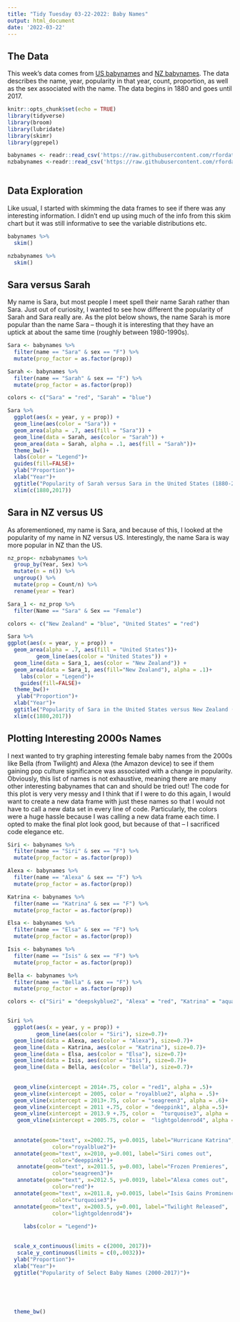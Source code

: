 ```yaml
---
title: "Tidy Tuesday 03-22-2022: Baby Names"
output: html_document
date: '2022-03-22'
---
```


## The Data

This week's data comes from [US babynames](http://hadley.github.io/babynames/) and [NZ babynames](https://github.com/ekothe/nzbabynames). The data describes the name, year, popularity in that year, count, proportion, as well as the sex associated with the name. The data begins in 1880 and goes until 2017.

```r
knitr::opts_chunk$set(echo = TRUE)
library(tidyverse)
library(broom)
library(lubridate)
library(skimr)
library(ggrepel)
```

```r
babynames <- readr::read_csv('https://raw.githubusercontent.com/rfordatascience/tidytuesday/master/data/2022/2022-03-22/babynames.csv')
nzbabynames <-readr::read_csv('https://raw.githubusercontent.com/rfordatascience/tidytuesday/master/data/2022/2022-03-22/nz_names.csv')
                              
```

## Data Exploration

Like usual, I started with skimming the data frames to see if there was any interesting information. I didn't end up using much of the info from this skim chart but it was still informative to see the variable distributions etc. 

```r
babynames %>%
  skim()

nzbabynames %>%
  skim()
```

## Sara versus Sarah

My name is Sara, but most people I meet spell their name Sarah rather than Sara. Just out of curiosity, I wanted to see how different the popularity of Sarah and Sara really are. As the plot below shows, the name Sarah is more popular than the name Sara -- though it is interesting that they have an uptick at about the same time (roughly between 1980-1990s).

```r
Sara <- babynames %>%
  filter(name == "Sara" & sex == "F") %>%
  mutate(prop_factor = as.factor(prop))
```

```r
Sarah <- babynames %>%
  filter(name == "Sarah" & sex == "F") %>%
  mutate(prop_factor = as.factor(prop))
```

```r
colors <- c("Sara" = "red", "Sarah" = "blue")

Sara %>%
  ggplot(aes(x = year, y = prop)) +
  geom_line(aes(color = "Sara")) +
  geom_area(alpha = .7, aes(fill = "Sara")) +
  geom_line(data = Sarah, aes(color = "Sarah")) +
  geom_area(data = Sarah, alpha = .1, aes(fill = "Sarah"))+
  theme_bw()+
  labs(color = "Legend")+
  guides(fill=FALSE)+
  ylab("Proportion")+
  xlab("Year")+
  ggtitle("Popularity of Sarah versus Sara in the United States (1880-2017)")+
  xlim(c(1880,2017))
```


## Sara in NZ versus US

As aforementioned, my name is Sara, and because of this, I looked at the popularity of my name in NZ versus US. Interestingly, the name Sara is way more popular in NZ than the US.

```r
nz_prop<- nzbabynames %>%
  group_by(Year, Sex) %>%
  mutate(n = n()) %>% 
  ungroup() %>%
  mutate(prop = Count/n) %>%
  rename(year = Year)
```

```r
Sara_1 <- nz_prop %>%
  filter(Name == "Sara" & Sex == "Female")
```

```r
colors <- c("New Zealand" = "blue", "United States" = "red")

Sara %>%
ggplot(aes(x = year, y = prop)) +
  geom_area(alpha = .7, aes(fill = "United States"))+
         geom_line(aes(color = "United States")) +
  geom_line(data = Sara_1, aes(color = "New Zealand")) +
  geom_area(data = Sara_1, aes(fill="New Zealand"), alpha = .1)+
    labs(color = "Legend")+
    guides(fill=FALSE)+
  theme_bw()+
   ylab("Proportion")+
  xlab("Year")+
  ggtitle("Popularity of Sara in the United States versus New Zealand (1880-2017)")+
  xlim(c(1880,2017))
```

## Plotting Interesting 2000s Names

I next wanted to try graphing interesting female baby names from the 2000s like Bella (from Twilight) and Alexa (the Amazon device) to see if them gaining pop culture significance was associated with a change in popularity. Obviously, this list of names is not exhaustive, meaning there are many other interesting babynames that can and should be tried out! The code for this plot is very very messy and I think that if I were to do this again, I would want to create a new data frame with just these names so that I would not have to call a new data set in every line of code. Particularly, the colors were a huge hassle because I was calling a new data frame each time. I opted to make the final plot look good, but because of that -- I sacrificed code elegance etc. 

```r
Siri <- babynames %>%
  filter(name == "Siri" & sex == "F") %>%
  mutate(prop_factor = as.factor(prop))

Alexa <- babynames %>%
  filter(name == "Alexa" & sex == "F") %>%
  mutate(prop_factor = as.factor(prop))

Katrina <- babynames %>%
  filter(name == "Katrina" & sex == "F") %>%
  mutate(prop_factor = as.factor(prop))

Elsa <- babynames %>%
  filter(name == "Elsa" & sex == "F") %>%
  mutate(prop_factor = as.factor(prop))

Isis <- babynames %>%
  filter(name == "Isis" & sex == "F") %>%
  mutate(prop_factor = as.factor(prop))

Bella <- babynames %>%
  filter(name == "Bella" & sex == "F") %>%
  mutate(prop_factor = as.factor(prop))
```

```r
colors <- c("Siri" = "deepskyblue2", "Alexa" = "red", "Katrina" = "aquamarine3", "Elsa" = "darkslategray", "Isis" = "darkorchid1", "Bella" = "blue")


Siri %>%
  ggplot(aes(x = year, y = prop)) +
         geom_line(aes(color = "Siri"), size=0.7)+
  geom_line(data = Alexa, aes(color = "Alexa"), size=0.7)+
  geom_line(data = Katrina, aes(color = "Katrina"), size=0.7)+
  geom_line(data = Elsa, aes(color = "Elsa"), size=0.7)+
  geom_line(data = Isis, aes(color = "Isis"), size=0.7)+
  geom_line(data = Bella, aes(color = "Bella"), size=0.7)+
  
  
  geom_vline(xintercept = 2014+.75, color = "red1", alpha = .5)+
  geom_vline(xintercept = 2005, color = "royalblue2", alpha = .5)+
  geom_vline(xintercept = 2013+.75, color = "seagreen3", alpha = .6)+
  geom_vline(xintercept = 2011 +.75, color = "deeppink1", alpha =.5)+
  geom_vline(xintercept = 2013.9 +.75, color =  "turquoise3", alpha = .5)+
   geom_vline(xintercept = 2005.75, color =  "lightgoldenrod4", alpha = .5)+
  
  
  annotate(geom="text", x=2002.75, y=0.0015, label="Hurricane Katrina",
              color="royalblue2")+
  annotate(geom="text", x=2010, y=0.001, label="Siri comes out",
              color="deeppink1")+
   annotate(geom="text", x=2011.5, y=0.003, label="Frozen Premieres",
              color="seagreen3")+
   annotate(geom="text", x=2012.5, y=0.0019, label="Alexa comes out",
              color="red")+
  annotate(geom="text", x=2011.8, y=0.0015, label="Isis Gains Prominence",
              color="turquoise3")+
  annotate(geom="text", x=2003.5, y=0.001, label="Twilight Released",
              color="lightgoldenrod4")+
  
     labs(color = "Legend")+
  

  scale_x_continuous(limits = c(2000, 2017))+
   scale_y_continuous(limits = c(0,.0032))+
  ylab("Proportion")+
  xlab("Year")+
  ggtitle("Popularity of Select Baby Names (2000-2017)")+


                                 
                                
  
  theme_bw()
```
